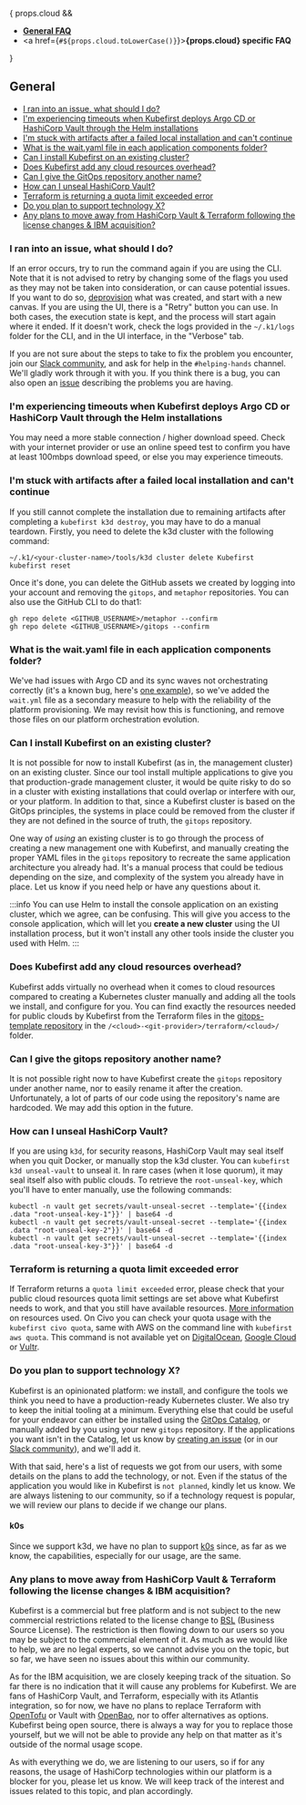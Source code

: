 
{ props.cloud &&
    <ul>
        <li>
            <a href="#general"><b>General FAQ</b></a>
        </li>
        <li>
            <a href={`#${props.cloud.toLowerCase()}`}><b>{props.cloud} specific FAQ</b></a>
        </li>
    </ul>
}

## General

- [I ran into an issue, what should I do?](#i-ran-into-an-issue-what-should-i-do)
- [I'm experiencing timeouts when Kubefirst deploys Argo CD or HashiCorp Vault through the Helm installations](#im-experiencing-timeouts-when-kubefirst-deploys-argo-cd-or-hashicorp-vault-through-the-helm-installations)
- [I'm stuck with artifacts after a failed local installation and can't continue](#im-stuck-with-artifacts-after-a-failed-local-installation-and-cant-continue)
- [What is the wait.yaml file in each application components folder?](#what-is-the-waityaml-file-in-each-application-components-folder)
- [Can I install Kubefirst on an existing cluster?](#can-i-install-kubefirst-on-an-existing-cluster)
- [Does Kubefirst add any cloud resources overhead?](#does-kubefirst-add-any-cloud-resources-overhead)
- [Can I give the GitOps repository another name?](#can-i-give-the-gitops-repository-another-name)
- [How can I unseal HashiCorp Vault?](#how-can-i-unseal-hashicorp-vault)
- [Terraform is returning a quota limit exceeded error](#terraform-is-returning-a-quota-limit-exceeded-error)
- [Do you plan to support technology X?](#do-you-plan-to-support-technology-x)
- [Any plans to move away from HashiCorp Vault & Terraform following the license changes & IBM acquisition?](#any-plans-to-move-away-from-hashicorp-vault--terraform-following-the-license-changes--ibm-acquisition)

### I ran into an issue, what should I do?

If an error occurs, try to run the command again if you are using the CLI. Note that it is not advised to retry by changing some of the flags you used as they may not be taken into consideration, or can cause potential issues. If you want to do so, [deprovision](./deprovision) what was created, and start with a new canvas. If you are using the UI, there is a "Retry" button you can use. In both cases, the execution state is kept, and the process will start again where it ended. If it doesn't work, check the logs provided in the `~/.k1/logs` folder for the CLI, and in the UI interface, in the "Verbose" tab.

If you are not sure about the steps to take to fix the problem you encounter, join our [Slack community](https://kubefirst.io/slack), and ask for help in the `#helping-hands` channel. We'll gladly work through it with you. If you think there is a bug, you can also open an [issue](https://github.com/kubefirst/kubefirst/issues) describing the problems you are having.

### I'm experiencing timeouts when Kubefirst deploys Argo CD or HashiCorp Vault through the Helm installations

You may need a more stable connection / higher download speed. Check with your internet provider or use an online speed test to confirm you have at least 100mbps download speed, or else you may experience timeouts.

### I'm stuck with artifacts after a failed local installation and can't continue

If you still cannot complete the installation due to remaining artifacts after completing a `kubefirst k3d destroy`, you may have to do a manual teardown. Firstly, you need to delete the k3d cluster with the following command:

```shell
~/.k1/<your-cluster-name>/tools/k3d cluster delete Kubefirst
kubefirst reset
```

Once it's done, you can delete the GitHub assets we created by logging into your account and removing the `gitops`, and `metaphor` repositories. You can also use the GitHub CLI to do that1:

```shell
gh repo delete <GITHUB_USERNAME>/metaphor --confirm
gh repo delete <GITHUB_USERNAME>/gitops --confirm
```

### What is the wait.yaml file in each application components folder?

We've had issues with Argo CD and its sync waves not orchestrating correctly (it's a known bug, here's [one example](https://github.com/argoproj/argo-cd/issues/12376)), so we've added the `wait.yml` file as a secondary measure to help with the reliability of the platform provisioning. We may revisit how this is functioning, and remove those files on our platform orchestration evolution.

### Can I install Kubefirst on an existing cluster?

It is not possible for now to install Kubefirst (as in, the management cluster) on an existing cluster. Since our tool install multiple applications to give you that production-grade management cluster, it would be quite risky to do so in a cluster with existing installations that could overlap or interfere with our, or your platform. In addition to that, since a Kubefirst cluster is based on the GitOps principles, the systems in place could be removed from the cluster if they are not defined in the source of truth, the `gitops` repository.

One way of _using_ an existing cluster is to go through the process of creating a new management one with Kubefirst, and manually creating the proper YAML files in the `gitops` repository to recreate the same application architecture you already had. It's a manual process that could be tedious depending on the size, and complexity of the system you already have in place. Let us know if you need help or have any questions about it.

:::info
You can use Helm to install the console application on an existing cluster, which we agree, can be confusing. This will give you access to the console application, which will let you **create a new cluster** using the UI installation process, but it won't install any other tools inside the cluster you used with Helm.
:::

### Does Kubefirst add any cloud resources overhead?

Kubefirst adds virtually no overhead when it comes to cloud resources compared to creating a Kubernetes cluster manually and adding all the tools we install, and configure for you. You can find exactly the resources needed for public clouds by Kubefirst from the Terraform files in the [gitops-template repository](https://github.com/kubefirst/gitops-template/) in the `/<cloud>-<git-provider>/terraform/<cloud>/` folder.

### Can I give the gitops repository another name?

It is not possible right now to have Kubefirst create the `gitops` repository under another name, nor to easily rename it after the creation. Unfortunately, a lot of parts of our code using the repository's name are hardcoded. We may add this option in the future.

### How can I unseal HashiCorp Vault?

If you are using `k3d`, for security reasons, HashiCorp Vault may seal itself when you quit Docker, or manually stop the k3d cluster. You can `kubefirst k3d unseal-vault` to unseal it. In rare cases (when it lose quorum), it may seal itself also with public clouds. To retrieve the `root-unseal-key`, which you'll have to enter manually, use the following commands:

```shell
kubectl -n vault get secrets/vault-unseal-secret --template='{{index .data "root-unseal-key-1"}}' | base64 -d
kubectl -n vault get secrets/vault-unseal-secret --template='{{index .data "root-unseal-key-2"}}' | base64 -d
kubectl -n vault get secrets/vault-unseal-secret --template='{{index .data "root-unseal-key-3"}}' | base64 -d
```

### Terraform is returning a quota limit exceeded error

If Terraform returns a `quota limit exceeded` error, please check that your public cloud resources quota limit settings are set above what Kubefirst needs to work, and that you still have available resources. [More information](#does-kubefirst-add-any-cloud-resources-overhead) on resources used. On Civo you can check your quota usage with the `kubefirst civo quota`, same with AWS on the command line with `kubefirst aws quota`. This command is not available yet on [DigitalOcean](https://github.com/kubefirst/kubefirst/issues/1964), [Google Cloud](https://github.com/kubefirst/kubefirst/issues/1963) or [Vultr](https://github.com/kubefirst/kubefirst/issues/1965).

### Do you plan to support technology X?

Kubefirst is an opinionated platform: we install, and configure the tools we think you need to have a production-ready Kubernetes cluster. We also try to keep the initial tooling at a minimum. Everything else that could be useful for your endeavor can either be installed using the [GitOps Catalog](gitops-catalog), or manually added by you using your new `gitops` repository. If the applications you want isn't in the Catalog, let us know by [creating an issue](https://github.com/kubefirst/gitops-catalog/issues/new) (or in our [Slack community](https://kubefirst.io/slack)), and we'll add it.

With that said, here's a list of requests we got from our users, with some details on the plans to add the technology, or not. Even if the status of the application you would like in Kubefirst is `not planned`, kindly let us know. We are always listening to our community, so if a technology request is popular, we will review our plans to decide if we change our plans.

#### k0s

Since we support k3d, we have no plan to support [k0s](https://github.com/k0sproject/k0s) since, as far as we know, the capabilities, especially for our usage, are the same.

### Any plans to move away from HashiCorp Vault & Terraform following the license changes & IBM acquisition?

Kubefirst is a commercial but free platform and is not subject to the new commercial restrictions related to the license change to [BSL](https://www.hashicorp.com/bsl) (Business Source License). The restriction is then flowing down to our users so you may be subject to the commercial element of it. As much as we would like to help, we are no legal experts, so we cannot advise you on the topic, but so far, we have seen no issues about this within our community.

As for the IBM acquisition, we are closely keeping track of the situation. So far there is no indication that it will cause any problems for Kubefirst. We are fans of HashiCorp Vault, and Terraform, especially with its Atlantis integration, so for now, we have no plans to replace Terraform with [OpenTofu](https://opentofu.org) or Vault with [OpenBao](https://openbao.org), nor to offer alternatives as options. Kubefirst being open source, there is always a way for you to replace those yourself, but we will not be able to provide any help on that matter as it's outside of the normal usage scope.

As with everything we do, we are listening to our users, so if for any reasons, the usage of HashiCorp technologies within our platform is a blocker for you, please let us know. We will keep track of the interest and issues related to this topic, and plan accordingly.
